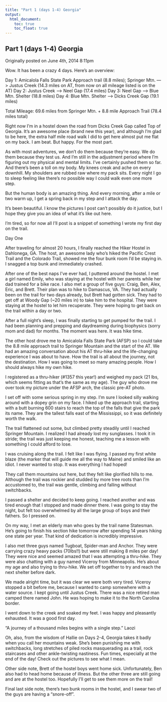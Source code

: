 ```yaml
---
title: "Part 1 (days 1-4) Georgia"
output:
  html_document:
    toc: true
    toc_float: true
---
```


## Part 1 (days 1-4) Georgia

Originally posted on June 4th, 2014 8:11pm

Wow. It has been a crazy 4 days. Here’s an overview:

Day 1: Amicalola Falls State Park Approach trail (8.8 miles); Springer Mtn. —> Justus Creek (14.3 miles on AT, from now on all mileage listed is on the AT)
Day 2: Justus Creek —> Neel Gap (17.4 miles)
Day 3: Neel Gap —> Blue Mtn. Shelter (18.8 miles)
Day 4: Blue Mtn. Shelter —> Dicks Creek Gap (19.1 miles)

Total Mileage: 69.6 miles from Springer Mtn. + 8.8 mile Approach Trail (78.4 miles total)

Right now I’m in a hostel down the road from Dicks Creek Gap called Top of Georgia. It’s an awesome place (brand new this year), and although I’m glad to be here, the extra half mile road walk I did to get here almost put me flat on my back. I am beat. But happy. For the most part. 

As with most adventures, we don’t do them because they’re easy. We do them because they test us. And I’m still in the adjustment period where I’m figuring out my physical and mental limits. I’ve certainly pushed them so far. And there’s been a toll on my body. My knees creak and ache on every downhill. My shoulders are rubbed raw where my pack sits. Every night I go to sleep feeling like there’s no possible way I could walk even one more step.

But the human body is an amazing thing. And every morning, after a mile or two warm up, I get a spring back in my step and I attack the day.

It’s been beautiful. I know the pictures I post can’t possibly do it justice, but I hope they give you an idea of what it’s like out here.

I’m tired, so for now all I’ll post is a snippet of something I wrote my first day on the trail.

Day One

After traveling for almost 20 hours, I finally reached the Hiker Hostel in Dahlonega, GA. The host, an awesome lady who’s hiked the Pacific Crest Trail and the Colorado Trail, showed me the four bunk room I’d be staying in. I snagged a top bunk and immediately crashed. 

After one of the best naps I’ve ever had, I puttered around the hostel. I met a girl named Emily, who was staying at the hostel with her parents while her dad trained for a bike race. I also met a group of five guys: Craig, Ben, Alex, Eric, and Brett. Their plan was to hike to Damascus, VA. They had actually been on the trail for two days already, but Brett had gotten sick. They had to get off at Woody Gap (~20 miles in) to take him to the hospital. They were staying at the hostel to let him recuperate. They were hoping to get back on the trail within a day or two.

After a full night’s sleep, I was finally starting to get pumped for the trail. I had been planning and prepping and daydreaming during biophysics (sorry mom and dad) for months. The moment was here. It was hike time.

The other host drove me to Amicalola Falls State Park (AFSP) so I could take the 8.8 mile approach trail to Springer Mountain and the start of the AT. We had an amazing conversation about his AT thru-hike and the life-changing experience I was about to have. How the trail is all about the journey, not the destination. How I was going to meet so many amazing people. How I should always hike my own hike.

I registered as a thru-hiker (#1357 this year!) and weighed my pack (21 lbs, which seems fitting as that’s the same as my age). The guy who drove me over took my picture under the AFSP arch, the classic pre-AT photo.

I set off with some serious spring in my step. I’m sure I looked silly walking around with a dopey grin on my face. I hiked up the approach trail, starting with a butt burning 600 stairs to reach the top of the falls that give the park its name. They are the tallest falls east of the Mississippi, so it was definitely worth the walk.

The trail flattened out some, but climbed pretty steadily until I reached Springer Mountain. I realized I had already lost my sunglasses. I took it in stride; the trail was just keeping me honest, teaching me a lesson with something I could afford to lose.

I was cruising along the trail. I felt like I was flying. I passed my first white blaze (the marker that will guide me all the way to Maine) and smiled like an idiot. I never wanted to stop. It was everything I had hoped!

They call them mountains out here, but they felt like glorified hills to me. Although the trail was rockier and studded by more tree roots than I’m accustomed to, the trail was gentle, climbing and falling without switchbacks.

I passed a shelter and decided to keep going. I reached another and was tired enough that I stopped and made dinner there. I was going to stay the night, but felt too overwhelmed by all the large group of boys and their fathers. So I pressed on.

On my way, I met an elderly man who goes by the trail name Statesman. He’s going to finish his section hike tomorrow after spending 14 years hiking one state per year. That kind of dedication is incredibly impressive.

I also met three guys named Tugboat, Spider-man and Anchor. They were carrying crazy heavy packs (70lbs!!) but were still making 8 miles per day! They were nice and seemed amazed that I was attempting a thru-hike. They were also chatting with a guy named Viceroy from Minneapolis. He’s about my age and also trying to thru-hike. We set off together to try and reach the next shelter before dark.

We made alright time, but it was clear we were both very tired. Viceroy stopped a bit before me, because I wanted to camp somewhere with a water source. I kept going until Justus Creek. There was a nice retired man camped there named John. He was hoping to make it to the North Carolina border.

I went down to the creek and soaked my feet. I was happy and pleasantly exhausted. It was a good first day.

“A journey of a thousand miles begins with a single step.” Laozi

Oh, also, from the wisdom of Hallie on Days 2-4, Georgia takes it badly when you call her mountains weak. She’s been punishing me with switchbacks, long stretches of piled rocks masquerading as a trail, rock staircases and other ankle-twisting nastiness. Fun times, especially at the end of the day! Check out the pictures to see what I mean. 

Other side note, Brett of the hostel boys went home sick. Unfortunately, Ben also had to head home because of illness. But the other three are still going and are at the hostel too. Hopefully I’ll get to see them more on the trail!

Final last side note, there’s two bunk rooms in the hostel, and I swear two of the guys are having a “snore-off”.

